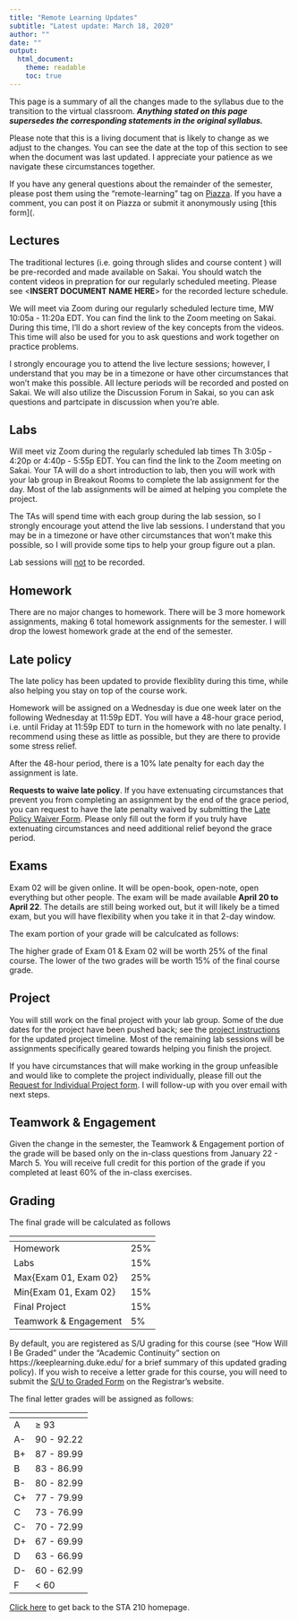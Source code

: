 ```yaml
---
title: "Remote Learning Updates"
subtitle: "Latest update: March 18, 2020"
author: ""
date: ""
output: 
  html_document:
    theme: readable
    toc: true
---
```


This page is a summary of all the changes made to the syllabus due to the transition to the virtual classroom. **<i>Anything stated on this page supersedes the corresponding statements in the original syllabus.</i>**

Please note that this is a living document that is likely to change as we adjust to the changes. You can see the date at the top of this section to see when the document was last updated. I appreciate your patience as we navigate these circumstances together. 

If you have any general questions about the remainder of the semester, please post them using the "remote-learning" tag on [Piazza](https://piazza.com/class/k532nlvarim38u). If you have a comment, you can post it on Piazza or submit it anonymously using [this form](.

## Lectures

The traditional lectures (i.e. going through slides and course content ) will be pre-recorded and made available on Sakai. You should watch the content videos in prepration for our regularly scheduled meeting. Please see <**INSERT DOCUMENT NAME HERE**> for the recorded lecture schedule.

We will meet via Zoom during our regularly scheduled lecture time, MW 10:05a - 11:20a EDT. You can find the link to the Zoom meeting on Sakai. During this time, I'll do a short review of the key concepts from the videos. This time will also be used for you to ask questions and work together on practice problems. 

I strongly encourage you to attend the live lecture sessions; however, I understand that you may be in a timezone or have other circumstances that won't make this possible. All lecture periods will be recorded and posted on Sakai. We will also utilize the Discussion Forum in Sakai, so you can ask questions and partcipate in discussion when you're able. 

## Labs

Will meet viz Zoom during the regularly scheduled lab times Th 3:05p - 4:20p or 4:40p - 5:55p EDT. You can find the link to the Zoom meeting on Sakai. Your TA will do a short introduction to lab, then you will work with your lab group in Breakout Rooms to complete the lab assignment for the day. Most of the lab assignments will be aimed at helping you complete the project. 

The TAs will spend time with each group during the lab session, so I strongly encourage yout attend the live lab sessions. I understand that you may be in a timezone or have other circumstances that won't make this possible, so I will provide some tips to help your group figure out a plan.

Lab sessions will <u>not</u> to be recorded.

## Homework

There are no major changes to homework. There will be 3 more homework assignments, making 6 total homework assignments for the semester. I will drop the lowest homework grade at the end of the semester. 


## Late policy 

The late policy has been updated to provide flexiblity during this time, while also helping you stay on top of the course work. 

Homework will be assigned on a Wednesday is due one week later on the following Wednesday at 11:59p EDT. You will have a 48-hour grace period, i.e. until Friday at 11:59p EDT to turn in the homework with no late penalty. I recommend using these as little as possible, but they are there to provide some stress relief.

After the 48-hour period, there is a 10% late penalty for each day the assignment is late. 

**Requests to waive late policy**. If you have extenuating circumstances that prevent you from completing an assignment by the end of the grace period, you can request to have the late penalty waived by submitting the [Late Policy Waiver Form](https://duke.qualtrics.com/jfe/form/SV_3lUoyf1YJkvBcpv). Please only fill out the form if you truly have extenuating circumstances and need additional relief beyond the grace period. 

## Exams

Exam 02 will be given online. It will be open-book, open-note, open everything but other people. The exam will be made available **April 20 to April 22**. The details are still being worked out, but it will likely be a timed exam, but you will have flexibility when you take it in that 2-day window.

The exam portion of your grade will be calculcated as follows: 

The higher grade of Exam 01 & Exam 02 will be worth 25% of the final course. The lower of the two grades will be worth 15% of the final course grade.  

## Project

You will still work on the final project with your lab group. Some of the due dates for the project have been pushed back; see the [project instructions](https://www2.stat.duke.edu/courses/Spring20/sta210.001/project/project.html) for the updated project timeline. Most of the remaining lab sessions will be assignments specifically geared towards helping you finish the project. 

If you have circumstances that will make working in the group unfeasible and would like to complete the project individually, please fill out the [Request for Individual Project form](https://duke.qualtrics.com/jfe/form/SV_5Bj47c7BSKH5oUJ). I will follow-up with you over email with next steps.

## Teamwork & Engagement

Given the change in the semester, the Teamwork & Engagement portion of the grade will be based only on the in-class questions from January 22 - March 5. You will receive full credit for this portion of the grade if you completed at least 60% of the in-class exercises.

## Grading 

The final grade will be calculated as follows

 <span></span>     | <span></span>  
-----------|---------------------------------
Homework | 25%
Labs | 15%
Max{Exam 01, Exam 02} | 25%
Min{Exam 01, Exam 02} | 15%
Final Project | 15%
Teamwork & Engagement | 5%

By default, you are registered as S/U grading for this course (see "How Will I Be Graded" under the "Academic Continuity" section on https://keeplearning.duke.edu/ for a brief summary of this updated grading policy). If you wish to receive a letter grade for this course, you will need to submit the [S/U to Graded Form](https://registrar.duke.edu/forms/su-graded) on the Registrar's website.

The final letter grades will be assigned as follows: 

 <span></span>     | <span></span>  
-----------|---------------------------------
A | $\geq$ 93
A- | 90 - 92.22
B+ | 87 - 89.99
B | 83 - 86.99
B- | 80 - 82.99
C+ | 77 - 79.99
C | 73 - 76.99
C- | 70 - 72.99
D+ | 67 - 69.99
D | 63 - 66.99
D- | 60 - 62.99 
F  | < 60

[Click here](https://www2.stat.duke.edu/courses/Spring20/sta210.001/index.html) to get back to the STA 210 homepage.











